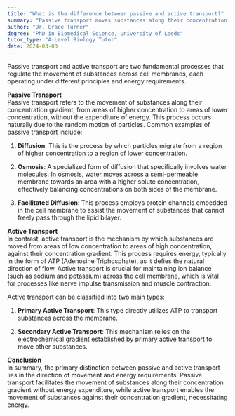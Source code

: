 ```yaml
---
title: "What is the difference between passive and active transport?"
summary: "Passive transport moves substances along their concentration gradient without energy, whereas active transport requires energy to move substances against their gradient."
author: "Dr. Grace Turner"
degree: "PhD in Biomedical Science, University of Leeds"
tutor_type: "A-Level Biology Tutor"
date: 2024-03-03
---
```


Passive transport and active transport are two fundamental processes that regulate the movement of substances across cell membranes, each operating under different principles and energy requirements.

**Passive Transport**  
Passive transport refers to the movement of substances along their concentration gradient, from areas of higher concentration to areas of lower concentration, without the expenditure of energy. This process occurs naturally due to the random motion of particles. Common examples of passive transport include:

1. **Diffusion**: This is the process by which particles migrate from a region of higher concentration to a region of lower concentration.
   
2. **Osmosis**: A specialized form of diffusion that specifically involves water molecules. In osmosis, water moves across a semi-permeable membrane towards an area with a higher solute concentration, effectively balancing concentrations on both sides of the membrane.
   
3. **Facilitated Diffusion**: This process employs protein channels embedded in the cell membrane to assist the movement of substances that cannot freely pass through the lipid bilayer.

**Active Transport**  
In contrast, active transport is the mechanism by which substances are moved from areas of low concentration to areas of high concentration, against their concentration gradient. This process requires energy, typically in the form of ATP (Adenosine Triphosphate), as it defies the natural direction of flow. Active transport is crucial for maintaining ion balance (such as sodium and potassium) across the cell membrane, which is vital for processes like nerve impulse transmission and muscle contraction. 

Active transport can be classified into two main types:

1. **Primary Active Transport**: This type directly utilizes ATP to transport substances across the membrane.
   
2. **Secondary Active Transport**: This mechanism relies on the electrochemical gradient established by primary active transport to move other substances.

**Conclusion**  
In summary, the primary distinction between passive and active transport lies in the direction of movement and energy requirements. Passive transport facilitates the movement of substances along their concentration gradient without energy expenditure, while active transport enables the movement of substances against their concentration gradient, necessitating energy.
    